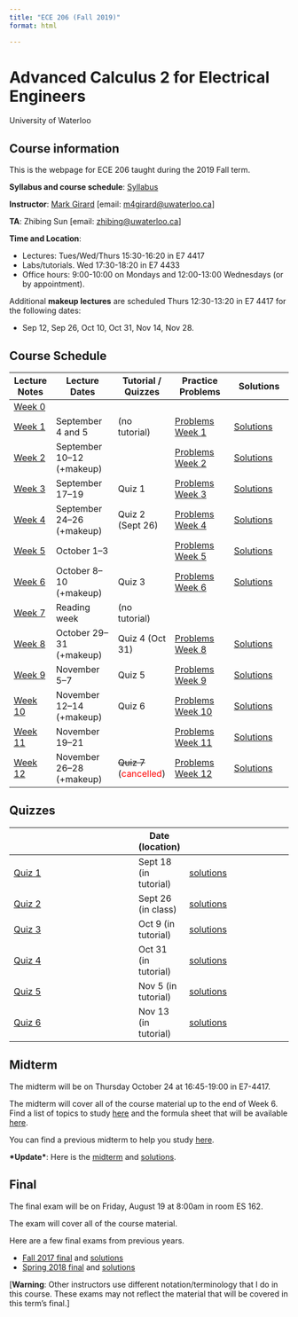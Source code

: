 ```yaml
---
title: "ECE 206 (Fall 2019)"
format: html

---
```



# Advanced Calculus 2 for Electrical Engineers
University of Waterloo

## Course information

This is the webpage for ECE 206 taught during the 2019 Fall term.

**Syllabus and course schedule**: [Syllabus](sylabus.pdf)

**Instructor**: [Mark Girard](http://markwgirard.github.io) \[email: <m4girard@uwaterloo.ca>\]

**TA**: Zhibing Sun  \[email: <zhibing@uwaterloo.ca>\]

**Time and Location**:

 - Lectures: Tues/Wed/Thurs 15:30-16:20 in E7 4417
 -  Labs/tutorials. Wed 17:30-18:20 in E7 4433
 - Office hours: 9:00-10:00 on Mondays and 12:00-13:00 Wednesdays (or by appointment).

Additional **makeup lectures** are scheduled Thurs 12:30-13:20 in E7 4417 for the following dates:
  
  - Sep 12, Sep 26, Oct 10, Oct 31, Nov 14, Nov 28.


## Course Schedule

| Lecture Notes           | Lecture Dates                       | Tutorial / Quizzes            | Practice Problems                | Solutions                        |
|-------------------------|-------------------------------------|-------------------------------|----------------------------------|----------------------------------|
| [Week 0](NotesWeek00.pdf)       |                                 |                               |                                  |                                  |
| [Week 1](NotesWeek01.pdf)       | September 4 and 5               | (no tutorial)                 | [Problems Week 1](ProblemsWeek01.pdf) | [Solutions](ProblemsWeek01_solutions.pdf) |
| [Week 2](NotesWeek02.pdf)       | September 10–12 (+makeup)       |                               | [Problems Week 2](ProblemsWeek02.pdf) | [Solutions](ProblemsWeek02_solutions.pdf) |
| [Week 3](NotesWeek03.pdf)       | September 17–19                 | Quiz 1                        | [Problems Week 3](ProblemsWeek03.pdf) | [Solutions](ProblemsWeek03_solutions.pdf) |
| [Week 4](NotesWeek04.pdf)       | September 24–26 (+makeup)       | Quiz 2 (Sept 26)              | [Problems Week 4](ProblemsWeek04.pdf) | [Solutions](ProblemsWeek04_solutions.pdf) |
| [Week 5](NotesWeek05.pdf)       | October 1–3                     |                               | [Problems Week 5](ProblemsWeek05.pdf) | [Solutions](ProblemsWeek05_solutions.pdf) |
| [Week 6](NotesWeek06.pdf)       | October 8–10 (+makeup)          | Quiz 3                        | [Problems Week 6](ProblemsWeek06.pdf) | [Solutions](ProblemsWeek06_solutions.pdf) |
| [Week 7](NotesWeek07.pdf)       | Reading week                    | (no tutorial)                 |                                  |                                  |
| [Week 8](NotesWeek08.pdf)       | October 29–31 (+makeup)         | Quiz 4 (Oct 31)               | [Problems Week 8](ProblemsWeek08.pdf) | [Solutions](ProblemsWeek08_solutions.pdf) |
| [Week 9](NotesWeek09.pdf)       | November 5–7                    | Quiz 5                        | [Problems Week 9](ProblemsWeek09.pdf) | [Solutions](ProblemsWeek09_solutions.pdf) |
| [Week 10](NotesWeek10.pdf)      | November 12–14 (+makeup)        | Quiz 6                        | [Problems Week 10](ProblemsWeek10.pdf) | [Solutions](ProblemsWeek10_solutions.pdf) |
| [Week 11](NotesWeek11.pdf)      | November 19–21                  |                               | [Problems Week 11](ProblemsWeek11.pdf) | [Solutions](ProblemsWeek11_solutions.pdf) |
| [Week 12](NotesWeek12.pdf)      | November 26–28 (+makeup)        | ~~Quiz 7~~ (<span style="color: red;">cancelled</span>)           | [Problems Week 12](ProblemsWeek12.pdf) | [Solutions](ProblemsWeek12_solutions.pdf) |


## Quizzes

|                  | Date (location) |       |
|------------------|------|---------------|
| [Quiz 1](Quiz1.pdf) | Sept 18 (in tutorial)| [solutions](Quiz1_solutions.pdf) |
| [Quiz 2](Quiz2.pdf) | Sept 26 (in class)   | [solutions](Quiz2_solutions.pdf) |
| [Quiz 3](Quiz3.pdf) | Oct 9 (in tutorial)  | [solutions](Quiz3_solutions.pdf) |
| [Quiz 4](Quiz4.pdf) | Oct 31 (in tutorial) | [solutions](Quiz4_solutions.pdf) |
| [Quiz 5](Quiz5.pdf) | Nov 5 (in tutorial)  | [solutions](Quiz5_solutions.pdf) |
| [Quiz 6](Quiz6.pdf) | Nov 13 (in tutorial) | [solutions](Quiz6_solutions.pdf) |




## Midterm

The midterm will be on Thursday October 24 at 16:45-19:00 in E7-4417.

The midterm will cover all of the course material up to the end of Week 6. Find a list of topics to study [here](MidStudyGuide.pdf) and the formula sheet that will be available [here](formulasheet.pdf).

You can find a previous midterm to help you study [here](Previous Midterm 2.pdf).

**\*Update\***: Here is the [midterm](Midterm.pdf) and [solutions](midterm_solutions.pdf).


## Final

The final exam will be on Friday, August 19 at 8:00am in room ES 162.

The exam will cover all of the course material.

Here are a few final exams from previous years.

* [Fall 2017 final](2017Exam.pdf) and [solutions](2017ExamSolutions.pdf)
* [Spring 2018 final](2018Exam.pdf) and [solutions](2018ExamSolutions.pdf)

\[**Warning**: Other instructors use different notation/terminology that I do in this course. These exams may not reflect the material that will be covered in this term's final.\]